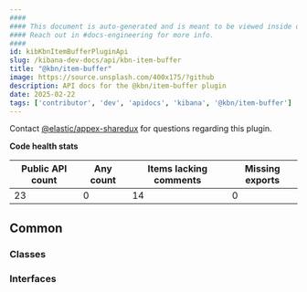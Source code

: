 ```yaml
---
####
#### This document is auto-generated and is meant to be viewed inside our experimental, new docs system.
#### Reach out in #docs-engineering for more info.
####
id: kibKbnItemBufferPluginApi
slug: /kibana-dev-docs/api/kbn-item-buffer
title: "@kbn/item-buffer"
image: https://source.unsplash.com/400x175/?github
description: API docs for the @kbn/item-buffer plugin
date: 2025-02-22
tags: ['contributor', 'dev', 'apidocs', 'kibana', '@kbn/item-buffer']
---
```




Contact [@elastic/appex-sharedux](https://github.com/orgs/elastic/teams/appex-sharedux) for questions regarding this plugin.

**Code health stats**

| Public API count  | Any count | Items lacking comments | Missing exports |
|-------------------|-----------|------------------------|-----------------|
| 23 | 0 | 14 | 0 |

## Common

### Classes
<DocDefinitionList data={kbnItemBufferObj.common.classes}/>

### Interfaces
<DocDefinitionList data={kbnItemBufferObj.common.interfaces}/>

